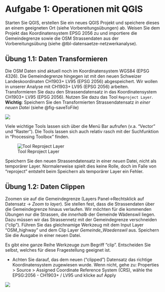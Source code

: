 # Aufgabe 1: Operationen mit QGIS

Starten Sie QGIS, erstellen Sie ein neues QGIS Projekt und speichere dieses an einem geeigneten Ort (siehe Vorbereitungsübungen) ab. Weisen Sie dem Projekt das Koordinatensystem EPSG 2056 zu und importiere die Gemeindegrenze sowie die OSM Strassendaten aus der Vorbereitungsübung (siehe @tbl-datensaetze-netzwerkanalyse).

## Übung 1.1: Daten Transformieren {#sec-ex-network-transfrom}

Die OSM Daten sind aktuell noch im Koordinatensystem WGS84 (EPSG 4326). Die Gemeindegrenze hingegen ist mit den neuen Schweizer Landeskoordinaten CH1903+ LV95 (EPSG 2056) abgespeichert. Wir wollen in unserer Analyse mit CH1903+ LV95 (EPSG 2056) arbeiten. Transformieren Sie dazu den Strassendatensatz in das Koordinatensystem CH1903+ LV95 (EPSG 2056). Nutzen Sie dazu das Tool `Reproject Layer`. **Wichtig**: Speichern Sie den Transformierten Strassendatensatz *in einer neuen Datei* (siehe @fig-saveToFile)

![](figures/reproject.png){#fig-qgistools}

Viele wichtige Tools lassen sich über die Menü Bar aufrufen (v.a. "Vector" und "Raster"). Die Tools lassen sich auch relativ rasch mit der Suchfunktion in "Processing Toolbox" finden.

![Tool Reproject Layer](figures/saveto.jpg){#fig-saveToFile}

Speichern Sie den neuen Strassendatensatz in einer *neuen* Datei, nicht als temporärer Layer. Normalerweise spielt dies keine Rolle, doch im Falle von "reproject" entsteht beim Speichern als temporärer Layer ein Fehler.

## Übung 1.2: Daten Clippen {#sec-ex-clip}

Zoomen sie auf die Gemeindegrenze (Layers Panel→Rechtsklick auf Datensatz → *Zoom to layer*). Sie stellen fest, dass die Strassendaten über die Gemeindegrenze hinaus verlaufen. Wir möchten für die kommenden Übungen nur die Strassen, die _innerhalb_ der Gemeinde Wädenswil liegen. Dazu müssen wir das Strassennetz mit der Gemeindegrenze verschneiden ("clip"). Führen Sie das gleichnamige Werkzeug mit dem Input Layer "OSM_highway" und dem Clip Layer *Gemeinde_Waedenswil* aus. Speichern Sie die Ausgabe in einer neuen Datei. 

Es gibt eine ganze Reihe Werkzeuge zum Begriff "clip". Entscheiden Sie selbst, welches für diese Fragestellung geeignet ist.

:::{.callout-note}

- Achten Sie darauf, das dem neuen ("clipped") Datensatz das richtige Koordinatensystem zugewiesen wurde. Wenn nicht, gehe zu: Properties > Source > Assigned Coordinate Reference System (CRS), wähle the EPSG:2056 - CH1903+ / LV95 und klicke auf Apply

![](figures/crs_apply.png)
:::